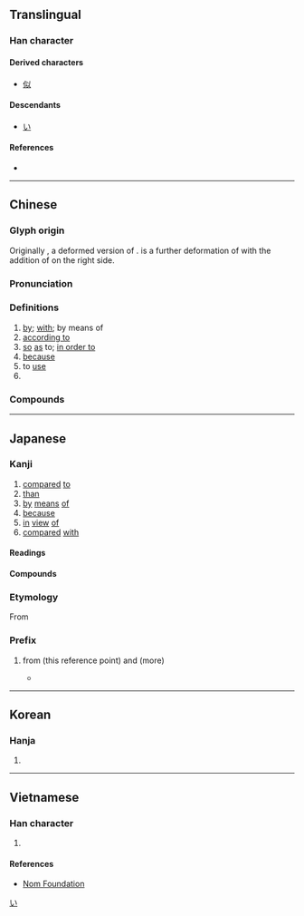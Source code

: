 {{character info/new}}
==Translingual==
{{stroke order|strokes=5}}
{{stroke order|type=animate}}

===Han character===
{{Han char|rn=9|rad=人|as=03|sn=5|four=28100|canj=VIO|ids=⿲𠄌丶人}}

====Derived characters====
* [[似]]

====Descendants====
* [[い]]

====References====
* {{Han ref|kx=0094.010|dkj=00388|dj=0199.010|hdz=10105.070|uh=4EE5|ud=20197|bh=A548|bd=42312}}

[[Category:Han characters from which hiragana were derived|い]]

----

==Chinese==
{{zh-forms}}

===Glyph origin===
{{Han etyl}}
Originally {{zh-l|*厶}}, a deformed version of {{zh-l|已}}. {{lang|zh|以}} is a further deformation of {{lang|zh|厶}} with the addition of {{zh-l|*人|person}} on the right side.

===Pronunciation===
{{zh-pron
|m=yǐ
|ma=Zh-yi.ogg
|c=ji5
|h=pfs=yî
|mn=í
|w=2i
|mc=y
|oc=y
|cat=prep,v,pn
}}

===Definitions===
{{zh-hanzi}}

# [[by]]; [[with]]; by means of
# [[according to]]
# [[so]] [[as]] to; [[in order to]]
# [[because]]
# to [[use]]
# {{zh-abbrev|以色列|Israel}}

===Compounds===
{{zh-der|可以|以暴易暴|以便|以德報怨|以毒攻毒|以訛傳訛|以耳代目|以攻為守|以觀後效|以後|以及|以己度人|以近|以儆效尤|以來|以理服人|以力服人|以鄰為壑|以卵投石|以貌取人|以免|以內|以偏概全|以期|以前|以強凌弱|以求|以權謀私|以人廢言|以色列|以上|以身試法|以身殉職|以身作則|以湯沃雪|以湯止沸|以外|以為|以下|以一當十|以逸待勞|以遠|以怨報德|以至|以致|用以|以小人之心，度君子之腹|以眼還眼，以牙還牙|以子之矛，攻子之盾|一以當十|一以貫之|不以|不以人齒|不以為|不以為奇|不以為忤|不以為意|不以為然|不以為苦|不可以|不明所以|不知所以|不足以|乾餱以愆|予以|事以密成|以一奉百|以一持萬|以一擊十|以一知萬|以一警百|以一馭萬|以人為鑑|以佚待勞|以假為真|以公滅私|以冰致蠅|以利亞|以功補過|以功覆過|以功贖罪|以升量石|以卵擊石|以古方今|以古為鑑|以古非今|以售其奸|以售其技|以噎廢飧|以夜繼日|以太|以夷伐夷|以夷制夷|以夷治夷|以字行|以定|以容取人|以寡擊眾|以寡敵眾|以實相告|以少克眾|以屈求伸|以弱制強|以強陵弱|以往|以往鑒來|以微知著|以德報德|以德懷遠|以德服人|以心傳心|以意逆志|以戰去戰|以戰止戰|以戰養戰|以手加額|以指撓沸|以文害辭|以文會友|以日為年|以日為歲|以日繼夜|以是|以時|以暴制暴|以暴易亂|以會養會|以柔克剛|以柔制剛|以次|以此|以此類推|以殺去殺|以殺止殺|以水救水|以水濟水|以沫相濡|以湯沃沸|以火救火|以牙還牙|以物易物|以狸餌鼠|以珠彈雀|以白為黑|以目相送|以目送情|以盲辨色|以直報怨|以眼還眼|以眾克寡|以石投卵|以石投水|以碫投卵|以禮相待|以私廢公|以筌為魚|以管窺天|以義割恩|以耳為目|以聾辨聲|以肉餧虎|以脫|以色列國|以莛叩鐘|以莛撞鐘|以蚓投魚|以蠟代薪|以蠡測海|以血償血|以血洗血|以規為瑱|以言取人|以諧秦晉|以貍致鼠|以賽亞|以身報國|以身殉國|以身殉道|以身相許|以身許國|以退為進|以逸擊勞|以還|以防萬一|以阿戰爭|以降|以飴沃釜|何以|何以克當|何以見得|信以為真|修謹以俟|假以辭色|假以顏色|僅以身免|全力以赴|割臂以盟|加以|卑以自牧|嗤之以鼻|嚴陣以待|坐以待斃|坐以待旦|夙願以償|夜以接日|夜以繼日|夜以繼晝|夢寐以求|大車以載|好整以暇|如願以償|妻以夫貴|學以致用|寤寐以求|引以為傲|引以為戒|引以為榮|引以為鑑|引以為鑒|引以自豪|得以|從一以終|從今以後|德以報怨|忘其所以|情何以堪|愛人以德|戮力以赴|所以|所以然|拭目以俟|拭目以待|拭目以觀|持之以恆|掃榻以待|授人以柄|掉以輕心|摩厲以須|擇德以配|故以|數以千計|數以萬計|文以載道|日以月悔|日以繼夜|昧死以聞|是以|曉以大義|有史以來|有生以來|析骨以爨|析骸以爨|樂以忘憂|欺以其方|殘民以逞|母以子貴|沒死以聞|波以耳|滿以為|滿可以|瀝血以誓|無以名之|無以塞責|無以復加|無以為敬|無以為生|無以為繼|無以自容|無言以對|物以類聚|率以為常|率馬以驥|皮以書|相濡以沫|睠以佳耦|磨厲以須|磨礪以須|給以|給以顏色|繩之以法|罪以功除|羞以牛後|習以成俗|習以成性|習以成風|習以為常|聊以卒歲|聊以塞責|聊以自慰|聊以解嘲|臨事以懼|自以為是|自鄶以下|虛位以待|虛左以待|行以求知|襲以成俗|詩以言志|謙以下士|謬以千里|超以象外|足以|逸以待勞|過此以往|道路以目|還以顏色|還可以|長此以往|降格以求|難以估計|難以兩全|難以名狀|難以忍受|難以想像|難以招架|難以捉摸|難以消受|難以為情|難以為繼|難以置信|難以言喻|飽以老拳}}

----

==Japanese==

===Kanji===
{{ja-kanji|grade=4|rs=人03}}

# [[compared]] [[to]]
# [[than]]
# [[by]] [[means]] [[of]]
# [[because]]
# [[in]] [[view]] [[of]]
# [[compared]] [[with]]

====Readings====
{{ja-readings|goon=い|kanon=い|kun=おもう, ゆえに, もっ-て}}

====Compounds====
{{der3|lang=ja
| [[以遠]]
| [[以往]]
| [[以下]]
| [[以外]]
| [[以後]]
| [[以降]]
| [[以上]]
| [[以心伝心]]
| [[以西]]
| [[以前]]
| [[以東]]
| [[以毒制毒]]
| [[以内]]
| [[以南]]
| [[以北]]
| [[以来]]
}}

===Etymology===
{{ja-kanjitab|い|yomi=o}}
From {{der|ja|ltc|tr=yi<sup>X</sup>|以|sort=い}}

===Prefix===
{{ja-pos|prefix|い}}

# from (this reference point) and (more)
#:{{ja-usex|'''以'''後|'''い'''ご|from now on}}
#:{{ja-usex|この日'''以'''後|この ひ '''い'''ご|from that day on; ever since that day}}
#*{{quote-book|||{{ruby|{{lang|ja|[ＳＴＡＲＴＥＲ](スターター) [ＤＥＣＫ](デッキ)}}}}|||{{ruby|{{lang|ja|「ジャンク・シンクロン」＋チューナー'''[以](い)'''[外](がい)のモンスター１[体](たい)'''[以](い)'''[上](じょう)}}}}|chapter={{lang|ja|ジャンク・ウォリアー}}|trans-chapter=Junk Warrior|date=Mar 15 2008|publisher={{w|Konami}}|translation=“Junk Synchron” + 1 or more non-Tuner monsters|transliteration=''“Janku Shinkuron” + Chūnā '''i'''gai no monsutā ittai '''i'''jō}}

----

==Korean==

===Hanja===
{{ko-hanja|hangeul=이|mr=i}}

# {{defn|lang=ko|sort=人03}}

----

==Vietnamese==

===Han character===
{{vi-hantu|[[dĩ]]|rs=人03}}

# {{defn|lang=vi|sort=人03}}

====References====
* [http://nomfoundation.org/common/nom_details.php?codepoint=4ee5 Nom Foundation]
